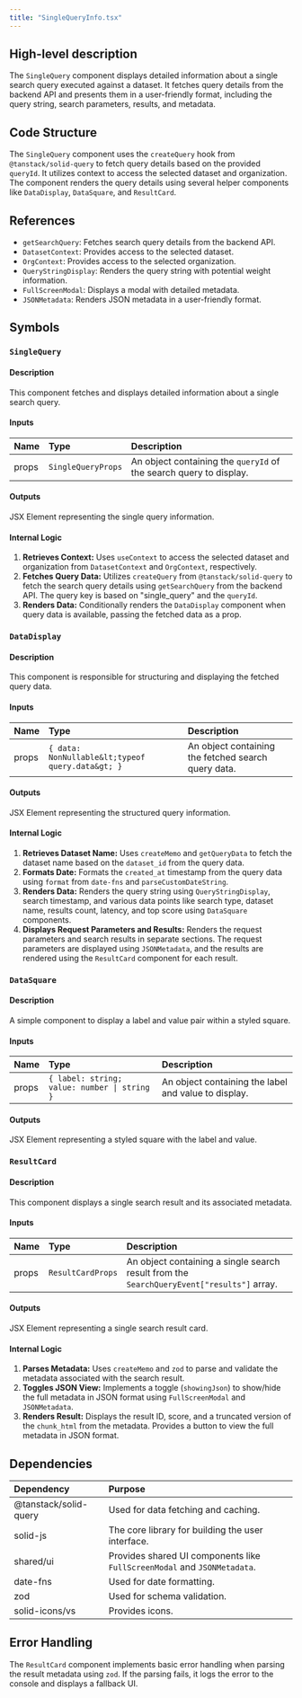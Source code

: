 ```yaml
---
title: "SingleQueryInfo.tsx"
---
```


## High-level description
The `SingleQuery` component displays detailed information about a single search query executed against a dataset. It fetches query details from the backend API and presents them in a user-friendly format, including the query string, search parameters, results, and metadata.

## Code Structure
The `SingleQuery` component uses the `createQuery` hook from `@tanstack/solid-query` to fetch query details based on the provided `queryId`. It utilizes context to access the selected dataset and organization. The component renders the query details using several helper components like `DataDisplay`, `DataSquare`, and `ResultCard`.

## References
- `getSearchQuery`: Fetches search query details from the backend API.
- `DatasetContext`: Provides access to the selected dataset.
- `OrgContext`: Provides access to the selected organization.
- `QueryStringDisplay`: Renders the query string with potential weight information.
- `FullScreenModal`: Displays a modal with detailed metadata.
- `JSONMetadata`: Renders JSON metadata in a user-friendly format.

## Symbols

### `SingleQuery`
#### Description
This component fetches and displays detailed information about a single search query.

#### Inputs
| Name | Type | Description |
|:-----|:-----|:------------|
| props | `SingleQueryProps` | An object containing the `queryId` of the search query to display. |

#### Outputs
JSX Element representing the single query information.

#### Internal Logic
1. **Retrieves Context:** Uses `useContext` to access the selected dataset and organization from `DatasetContext` and `OrgContext`, respectively.
2. **Fetches Query Data:** Utilizes `createQuery` from `@tanstack/solid-query` to fetch the search query details using `getSearchQuery` from the backend API. The query key is based on "single_query" and the `queryId`.
3. **Renders Data:** Conditionally renders the `DataDisplay` component when query data is available, passing the fetched data as a prop.

### `DataDisplay`
#### Description
This component is responsible for structuring and displaying the fetched query data.

#### Inputs
| Name | Type | Description |
|:-----|:-----|:------------|
| props | `{ data: NonNullable&lt;typeof query.data&gt; }` | An object containing the fetched search query data. |

#### Outputs
JSX Element representing the structured query information.

#### Internal Logic
1. **Retrieves Dataset Name:** Uses `createMemo` and `getQueryData` to fetch the dataset name based on the `dataset_id` from the query data.
2. **Formats Date:** Formats the `created_at` timestamp from the query data using `format` from `date-fns` and `parseCustomDateString`.
3. **Renders Data:** Renders the query string using `QueryStringDisplay`, search timestamp, and various data points like search type, dataset name, results count, latency, and top score using `DataSquare` components.
4. **Displays Request Parameters and Results:** Renders the request parameters and search results in separate sections. The request parameters are displayed using `JSONMetadata`, and the results are rendered using the `ResultCard` component for each result.

### `DataSquare`
#### Description
A simple component to display a label and value pair within a styled square.

#### Inputs
| Name | Type | Description |
|:-----|:-----|:------------|
| props | `{ label: string; value: number \| string }` | An object containing the label and value to display. |

#### Outputs
JSX Element representing a styled square with the label and value.

### `ResultCard`
#### Description
This component displays a single search result and its associated metadata.

#### Inputs
| Name | Type | Description |
|:-----|:-----|:------------|
| props | `ResultCardProps` | An object containing a single search result from the `SearchQueryEvent["results"]` array. |

#### Outputs
JSX Element representing a single search result card.

#### Internal Logic
1. **Parses Metadata:** Uses `createMemo` and `zod` to parse and validate the metadata associated with the search result.
2. **Toggles JSON View:** Implements a toggle (`showingJson`) to show/hide the full metadata in JSON format using `FullScreenModal` and `JSONMetadata`.
3. **Renders Result:** Displays the result ID, score, and a truncated version of the `chunk_html` from the metadata. Provides a button to view the full metadata in JSON format.

## Dependencies
| Dependency | Purpose |
|:-----------|:--------|
| @tanstack/solid-query | Used for data fetching and caching. |
| solid-js | The core library for building the user interface. |
| shared/ui | Provides shared UI components like `FullScreenModal` and `JSONMetadata`. |
| date-fns | Used for date formatting. |
| zod | Used for schema validation. |
| solid-icons/vs | Provides icons. |

## Error Handling
The `ResultCard` component implements basic error handling when parsing the result metadata using `zod`. If the parsing fails, it logs the error to the console and displays a fallback UI.
